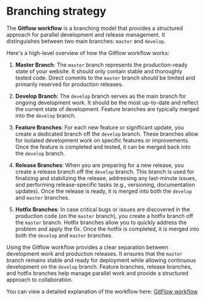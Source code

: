 
<Meta title="Docs/Branching strategy" />

# Branching strategy

The **Gitflow workflow** is a branching model that provides a structured approach for parallel development and release management. It distinguishes between two main branches: `master` and `develop`.

Here's a high-level overview of how the Gitflow workflow works:

1. **Master Branch**: The `master` branch represents the production-ready state of your website. It should only contain stable and thoroughly tested code. Direct commits to the `master` branch should be limited and primarily reserved for production releases.

2. **Develop Branch**: The `develop` branch serves as the main branch for ongoing development work. It should be the most up-to-date and reflect the current state of development. Feature branches are typically merged into the `develop` branch.

3. **Feature Branches**: For each new feature or significant update, you create a dedicated branch off the `develop` branch. These branches allow for isolated development work on specific features or improvements. Once the feature is completed and tested, it can be merged back into the `develop` branch.

4. **Release Branches**: When you are preparing for a new release, you create a release branch off the `develop` branch. This branch is used for finalizing and stabilizing the release, addressing any last-minute issues, and performing release-specific tasks (e.g., versioning, documentation updates). Once the release is ready, it is merged into both the `develop` and `master` branches.

5. **Hotfix Branches**: In case critical bugs or issues are discovered in the production code (on the `master` branch), you create a hotfix branch off the `master` branch. Hotfix branches allow you to quickly address the problem and apply the fix. Once the hotfix is completed, it is merged into both the `develop` and `master` branches.

Using the Gitflow workflow provides a clear separation between development work and production releases. It ensures that the `master` branch remains stable and ready for deployment while allowing continuous development on the `develop` branch. Feature branches, release branches, and hotfix branches help manage parallel work and provide a structured approach to collaboration.

You can view a detailed explanation of the workflow here: [GitFlow workflow](https://www.atlassian.com/git/tutorials/comparing-workflows/gitflow-workflow)
